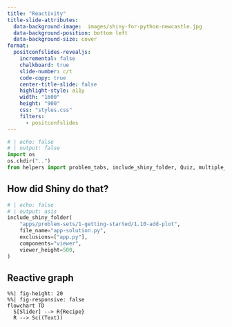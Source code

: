 ```yaml
---
title: "Reactivity"
title-slide-attributes: 
  data-background-image:  images/shiny-for-python-newcastle.jpg
  data-background-position: bottom left
  data-background-size: cover
format:
  positconfslides-revealjs: 
    incremental: false
    chalkboard: true
    slide-number: c/t
    code-copy: true
    center-title-slide: false
    highlight-style: a11y
    width: "1600"
    height: "900"
    css: "styles.css"
    filters:
      - positconfslides
---
```


```python
# | echo: false
# | output: false
import os
os.chdir("..")
from helpers import problem_tabs, include_shiny_folder, Quiz, multiple_choice_app
```


## How did Shiny do that?

```python
# | echo: false
# | output: asis
include_shiny_folder(
    "apps/problem-sets/1-getting-started/1.10-add-plot",
    file_name="app-solution.py",
    exclusions=["app.py"],
    components="viewer",
    viewer_height=500,
)
```

## Reactive graph

```mermaid
%%| fig-height: 20
%%| fig-responsive: false
flowchart TD
  S[Slider] --> R{Recipe}
  R --> Sc((Text))
```
